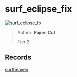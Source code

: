 
# surf_eclipse_fix

![surf_eclipse_fix](https://raw.githubusercontent.com/Sayt123/SurfMapPics/Maps-and-bonuses/csgo/surf_eclipse_fix.jpg)

> Author: **Paper-Cut**
>
> Tier 2

## Records

[surfheaven](https://surfheaven.eu/map/surf_eclipse_fix)
